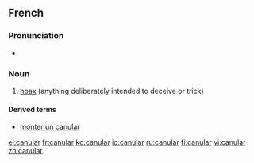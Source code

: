 ==French==
{{wikipedia|lang=fr}}

===Pronunciation===
* {{IPA|/ka.ny.laʁ/|lang=fr}}

===Noun===
{{fr-noun|m}}

# [[hoax]] (anything deliberately intended to deceive or trick)

====Derived terms====
* [[monter un canular]]

[[el:canular]]
[[fr:canular]]
[[ko:canular]]
[[io:canular]]
[[ru:canular]]
[[fi:canular]]
[[vi:canular]]
[[zh:canular]]